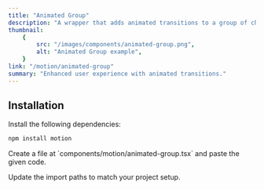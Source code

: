 ```yaml
---
title: "Animated Group"
description: "A wrapper that adds animated transitions to a group of child elements. It's perfect for creating staggered animations for lists, grids, or any collection of components."
thumbnail:
    {
        src: "/images/components/animated-group.png",
        alt: "Animated Group example",
    }
link: "/motion/animated-group"
summary: "Enhanced user experience with animated transitions."
---
```


<ComponentPreview name="animated-group-demo" />

## Installation

<Steps>
<Step>
Install the following dependencies:
</Step>

```bash
npm install motion
```

<Step>
    Create a file at `components/motion/animated-group.tsx` and paste the given
    code.
</Step>

<CollapsibleSource name="animated-group" />

<Step>Update the import paths to match your project setup.</Step>

</Steps>
